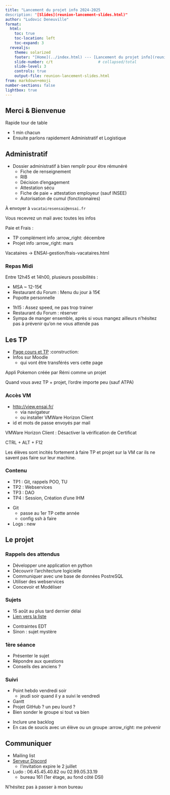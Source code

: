 ```yaml
---
title: "Lancement du projet info 2024-2025
description: "[Slides](reunion-lancement-slides.html)"
author: "Ludovic Deneuville"
format:
  html:
    toc: true
    toc-location: left
    toc-expand: 3
  revealjs:
    theme: solarized
    footer: "[Home](../index.html) --- [Lancement du projet info](reunion-lancement.qmd)"
    slide-number: c/t                    # collapsed/total
    slide-level: 3
    controls: true
    output-file: reunion-lancement-slides.html
from: markdown+emoji
number-sections: false
lightbox: true
---
```


## Merci & Bienvenue

Rapide tour de table

:::{.notes}
- 1 min chacun
- Ensuite parlons rapidement Administratif et Logistique
:::

## Administratif {.smaller}

- Dossier administratif à bien remplir pour être rémunéré
  - Fiche de renseignement
  - RIB
  - Décision d'engagement
  - Attestation sécu
  - Fiche de paie + attestation employeur (sauf INSEE)
  - Autorisation de cumul (fonctionnaires)

À envoyer à `vacatairesensai@ensai.fr`

:::{.notes}
Vous recevrez un mail avec toutes les infos

Paie et Frais :

- TP complément info :arrow_right: décembre
- Projet info :arrow_right: mars

Vacataires -> ENSAI-gestion/frais-vacataires.html
:::

### Repas Midi

Entre 12h45 et 14h00, plusieurs possibilités :

- MSA ~ 12-15€
- Restaurant du Forum : Menu du jour à 15€
- Popotte personnelle

:::{.notes}
- 1h15 : Assez speed, ne pas trop trainer
- Restaurant du Forum : réserver
- Sympa de manger ensemble, après si vous mangez ailleurs n'hésitez pas à prévenir qu'on ne vous attende pas
:::

## Les TP

- [Page cours et TP](https://ludo2ne.github.io/ENSAI-2A-complements-info/){target="_blank"} :construction:
- Infos sur Moodle 
  - qui vont être transférés vers cette page 

:::{.notes}
Appli Pokemon créée par Rémi comme un projet

Quand vous avez TP + projet, l'ordre importe peu (sauf ATPA)
:::

### Accès VM

- <http://view.ensai.fr/>{target="_blank"}
  - via navigateur
  - ou installer VMWare Horizon Client
- id et mots de passe envoyés par mail

:::{.notes}
VMWare Horizon Client : Désactiver la vérification de Certificat

CTRL + ALT + F12

Les élèves sont incités fortement à faire TP et projet sur la VM car ils ne savent pas faire sur leur machine.
:::

### Contenu

- TP1 : Git, rappels POO, TU
- TP2 : Webservices
- TP3 : DAO
- TP4 : Session, Création d'une IHM

:::{.notes}
- Git 
  - passe au 1er TP cette année
  - config ssh à faire
- Logs : new
:::

## Le projet

### Rappels des attendus

- Développer une application en python
- Découvrir l'architecture logicielle
- Communiquer avec une base de données PostreSQL
- Utiliser des webservices
- Concevoir et Modéliser

### Sujets

- 15 août au plus tard dernier délai
- [Lien vers la liste](https://hackmd.io/qpcWPXGiSpi2kXOEJY41SQ){target="_blank"}

:::{.notes}
- Contraintes EDT
- Sinon : sujet mystère
:::

### 1ère séance

- Présenter le sujet
- Répondre aux questions
- Conseils des anciens ?

### Suivi

- Point hebdo vendredi soir
  - jeudi soir quand il y a suivi le vendredi
- Gantt
- Projet GitHub ? un peu lourd ?
- Bien sonder le groupe si tout va bien

:::{.notes}
- Inclure une backlog 
- En cas de soucis avec un élève ou un groupe :arrow_right: me prévenir
:::



## Communiquer

- Mailing list
- [Serveur Discord](https://discord.gg/dWg4mwEK){target="_blank"}
  - l'invitation expire le 2 juillet
- Ludo : 06.45.45.40.82 ou 02.99.05.33.19
  - bureau 161 (1er étage, au fond côté DSI)

:::{.notes}
N'hésitez pas à passer à mon bureau
:::
